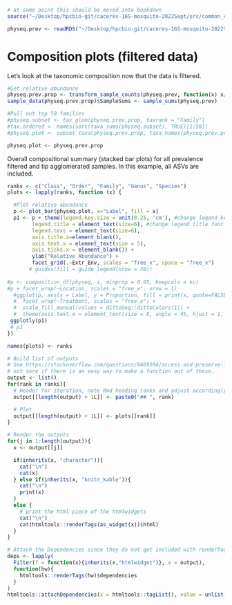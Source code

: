 ```r
# at some point this should be moved into bookdown
source("~/Desktop/hpcbio-git/caceres-16S-mosquito-2022Sept/src/common_code.R", local = knitr::knit_global())
```

```r
physeq.prev <- readRDS("~/Desktop/hpcbio-git/caceres-16S-mosquito-2022Sept/results/phyloseq.prevfiltered.RDS")
```

# Composition plots (filtered data)

Let's look at the taxonomic composition now that the data is filtered. 

```r
#Get relative abundance
physeq.prev.prop <- transform_sample_counts(physeq.prev, function(x) x/sum(x) )
sample_data(physeq.prev.prop)$SampleSums <- sample_sums(physeq.prev)

#Pull out top 50 families
#physeq.subset <- tax_glom(physeq.prev.prop, taxrank = "Family")
#tax.ordered <- names(sort(taxa_sums(physeq.subset), TRUE)[1:50])
#physeq.plot <- subset_taxa(physeq.prev.prop, taxa_names(physeq.prev.prop) %in% tax.ordered)

physeq.plot <- physeq.prev.prop
```

Overall compositional summary (stacked bar plots) for all prevalence filtered and tip agglomerated samples.  In this example, all ASVs are included.

```r
ranks <- c("Class", "Order", "Family", "Genus", "Species")
plots <- lapply(ranks, function (x) { 

  #Plot relative abundance
  p <- plot_bar(physeq.plot, x="Label", fill = x)
  p1 <- p + theme(legend.key.size = unit(0.25, 'cm'), #change legend key size
        legend.title = element_text(size=6), #change legend title font size
        legend.text = element_text(size=6),
        axis.title.x=element_blank(),
        axis.text.x = element_text(size = 5),
        axis.ticks.x = element_blank()) +
        ylab("Relative Abundance") +
        facet_grid(.~Extr_Env, scales = "free_x", space = "free_x")
       # guides(fill = guide_legend(nrow = 30))
  
#p <- composition_df(physeq, x, minprop = 0.05, keepcols = kc)
#p + facet_wrap(~Location, scales = "free_x", nrow = 1)
  #ggplot(p, aes(x = Label, y = Proportion, fill = print(x, quote=FALSE))) + geom_col() + 
  #  facet_wrap(~Treatment, scales = "free_x") + 
  #  scale_fill_manual(values = dittoSeq::dittoColors(1)) +
  #  theme(axis.text.x = element_text(size = 8, angle = 45, hjust = 1, vjust = 0.5))
 ggplotly(p1)
 # p1
})

names(plots) <- ranks

# Build list of outputs
# See https://stackoverflow.com/questions/9469504/access-and-preserve-list-names-in-lapply-function for example
# not sure if there is an easy way to make a function out of these.
output <- list()
for(rank in ranks){
  # Header for iteration, note Rmd heading ranks and adjust accordingly
  output[[length(output) + 1L]] <- paste0("## ", rank)

  # Plot
  output[[length(output) + 1L]] <- plots[[rank]]
}

# Render the outputs
for(j in 1:length(output)){
  x <- output[[j]]

  if(inherits(x, "character")){
    cat("\n")
    cat(x)
  } else if(inherits(x, "knitr_kable")){
    cat("\n")
    print(x)
  }
  else {
    # print the html piece of the htmlwidgets
    cat("\n")
    cat(htmltools::renderTags(as_widget(x))$html)
  }
}
```

```r
# Attach the Dependencies since they do not get included with renderTags(...)$html
deps <- lapply(
  Filter(f = function(x){inherits(x,"htmlwidget")}, x = output),
  function(hw){
    htmltools::renderTags(hw)$dependencies
  }
)
htmltools::attachDependencies(x = htmltools::tagList(), value = unlist(deps,recursive=FALSE))
```
